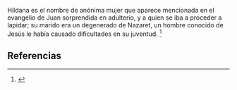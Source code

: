 Hildana es el nombre de anónima mujer que aparece mencionada en el evangelio de Juan sorprendida en adulterio, y a quien se iba a proceder a lapidar; su marido era un degenerado de Nazaret, un hombre conocido de Jesús le había causado dificultades en su juventud. <ref name="n0">{{lib|LU|162|3}}</ref> 

== Referencias ==

<references/>
